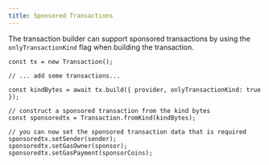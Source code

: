 ```yaml
---
title: Sponsored Transactions
---
```


The transaction builder can support sponsored transactions by using the `onlyTransactionKind` flag
when building the transaction.

```tsx
const tx = new Transaction();

// ... add some transactions...

const kindBytes = await tx.build({ provider, onlyTransactionKind: true });

// construct a sponsored transaction from the kind bytes
const sponsoredtx = Transaction.fromKind(kindBytes);

// you can now set the sponsored transaction data that is required
sponsoredtx.setSender(sender);
sponsoredtx.setGasOwner(sponsor);
sponsoredtx.setGasPayment(sponsorCoins);
```
